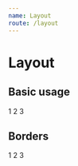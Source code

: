 ```yaml
---
name: Layout
route: /layout
---
```



# Layout

## Basic usage

<Playground>
  <Layout type='vertical' inset={3} spacing={3}>
    <Layout>1</Layout>
    <Layout>2</Layout>
    <Layout>3</Layout>
  </Layout>
</Playground>

## Borders

<Playground>
  <Layout 
    border='0 solid #ff22ee'
    type='vertical' 
    inset={3} 
    spacing={3}
  >
    <Layout>1</Layout>
    <Layout>2</Layout>
    <Layout>3</Layout>
  </Layout>
</Playground>
